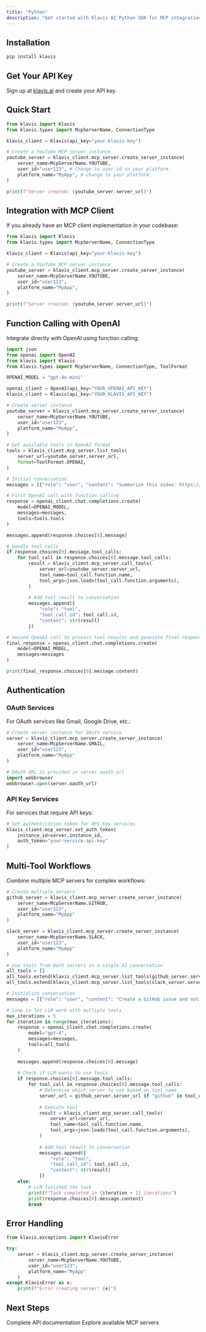 ```yaml
---
title: "Python"
description: "Get started with Klavis AI Python SDK for MCP integrations"
---
```

## Installation

```bash
pip install klavis
```

## Get Your API Key

Sign up at [klavis.ai](https://klavis.ai) and create your API key.

## Quick Start

```python
from klavis import Klavis
from klavis.types import McpServerName, ConnectionType

klavis_client = Klavis(api_key="your-klavis-key")

# Create a YouTube MCP server instance
youtube_server = klavis_client.mcp_server.create_server_instance(
    server_name=McpServerName.YOUTUBE,
    user_id="user123", # Change to user id in your platform
    platform_name="MyApp", # change to your platform
)

print(f"Server created: {youtube_server.server_url}")
```

## Integration with MCP Client

If you already have an MCP client implementation in your codebase:

```python
from klavis import Klavis
from klavis.types import McpServerName, ConnectionType

klavis_client = Klavis(api_key="your-klavis-key")

# Create a YouTube MCP server instance
youtube_server = klavis_client.mcp_server.create_server_instance(
    server_name=McpServerName.YOUTUBE,
    user_id="user123",
    platform_name="MyApp",
)

print(f"Server created: {youtube_server.server_url}")
```

## Function Calling with OpenAI

Integrate directly with OpenAI using function calling:

```python
import json
from openai import OpenAI
from klavis import Klavis
from klavis.types import McpServerName, ConnectionType, ToolFormat

OPENAI_MODEL = "gpt-4o-mini"

openai_client = OpenAI(api_key="YOUR_OPENAI_API_KEY")
klavis_client = Klavis(api_key="YOUR_KLAVIS_API_KEY")

# Create server instance
youtube_server = klavis_client.mcp_server.create_server_instance(
    server_name=McpServerName.YOUTUBE,
    user_id="user123",
    platform_name="MyApp",
)

# Get available tools in OpenAI format
tools = klavis_client.mcp_server.list_tools(
    server_url=youtube_server.server_url,
    format=ToolFormat.OPENAI,
)

# Initial conversation
messages = [{"role": "user", "content": "Summarize this video: https://youtube.com/watch?v=..."}]

# First OpenAI call with function calling
response = openai_client.chat.completions.create(
    model=OPENAI_MODEL,
    messages=messages,
    tools=tools.tools
)

messages.append(response.choices[0].message)

# Handle tool calls
if response.choices[0].message.tool_calls:
    for tool_call in response.choices[0].message.tool_calls:
        result = klavis_client.mcp_server.call_tools(
            server_url=youtube_server.server_url,
            tool_name=tool_call.function.name,
            tool_args=json.loads(tool_call.function.arguments),
        )
        
        # Add tool result to conversation
        messages.append({
            "role": "tool",
            "tool_call_id": tool_call.id,
            "content": str(result)
        })

# Second OpenAI call to process tool results and generate final response
final_response = openai_client.chat.completions.create(
    model=OPENAI_MODEL,
    messages=messages
)

print(final_response.choices[0].message.content)
```

## Authentication

### OAuth Services

For OAuth services like Gmail, Google Drive, etc.:

```python
# Create server instance for OAuth service
server = klavis_client.mcp_server.create_server_instance(
    server_name=McpServerName.GMAIL,
    user_id="user123",
    platform_name="MyApp"
)

# OAuth URL is provided in server.oauth_url
import webbrowser
webbrowser.open(server.oauth_url)
```

### API Key Services

For services that require API keys:

```python
# Set authentication token for API key services
klavis_client.mcp_server.set_auth_token(
    instance_id=server.instance_id,
    auth_token="your-service-api-key"
)
```

## Multi-Tool Workflows

Combine multiple MCP servers for complex workflows:

```python
# Create multiple servers
github_server = klavis_client.mcp_server.create_server_instance(
    server_name=McpServerName.GITHUB,
    user_id="user123",
    platform_name="MyApp"
)

slack_server = klavis_client.mcp_server.create_server_instance(
    server_name=McpServerName.SLACK,
    user_id="user123", 
    platform_name="MyApp"
)

# Use tools from both servers in a single AI conversation
all_tools = []
all_tools.extend(klavis_client.mcp_server.list_tools(github_server.server_url).tools)
all_tools.extend(klavis_client.mcp_server.list_tools(slack_server.server_url).tools)

# Initialize conversation
messages = [{"role": "user", "content": "Create a GitHub issue and notify the team on Slack"}]

# Loop to let LLM work with multiple tools
max_iterations = 5
for iteration in range(max_iterations):
    response = openai_client.chat.completions.create(
        model="gpt-4",
        messages=messages,
        tools=all_tools
    )
    
    messages.append(response.choices[0].message)
    
    # Check if LLM wants to use tools
    if response.choices[0].message.tool_calls:
        for tool_call in response.choices[0].message.tool_calls:
            # Determine which server to use based on tool name
            server_url = github_server.server_url if "github" in tool_call.function.name else slack_server.server_url
            
            # Execute tool
            result = klavis_client.mcp_server.call_tools(
                server_url=server_url,
                tool_name=tool_call.function.name,
                tool_args=json.loads(tool_call.function.arguments),
            )
            
            # Add tool result to conversation
            messages.append({
                "role": "tool",
                "tool_call_id": tool_call.id,
                "content": str(result)
            })
    else:
        # LLM finished the task
        print(f"Task completed in {iteration + 1} iterations")
        print(response.choices[0].message.content)
        break
```

## Error Handling

```python
from klavis.exceptions import KlavisError

try:
    server = klavis_client.mcp_server.create_server_instance(
        server_name=McpServerName.YOUTUBE,
        user_id="user123",
        platform_name="MyApp"
    )
except KlavisError as e:
    print(f"Error creating server: {e}")
```

## Next Steps

<CardGroup cols={2}>
  <Card title="API Reference" icon="api" href="/api-reference/introduction">
    Complete API documentation
  </Card>
  <Card title="MCP Servers" icon="server" href="/documentation/mcp-server/github">
    Explore available MCP servers
  </Card>
</CardGroup> 
